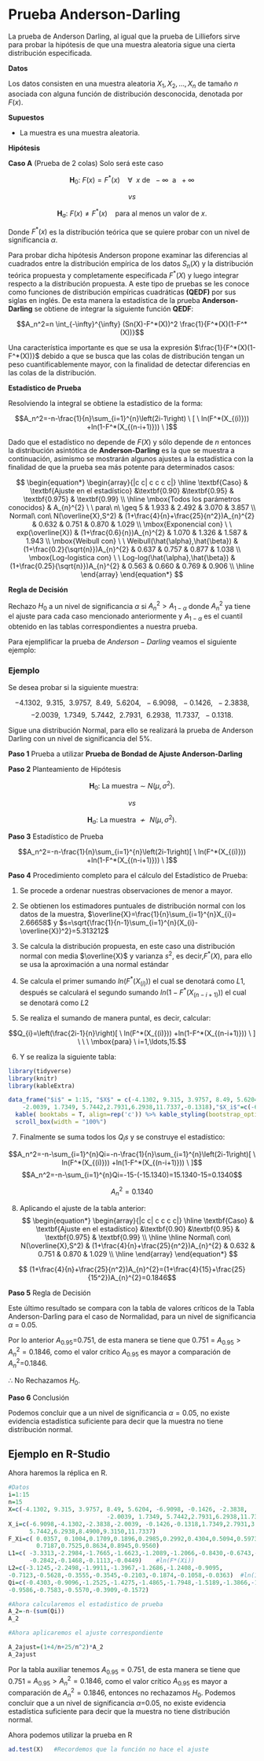 # Prueba Anderson-Darling 

La prueba de Anderson Darling, al igual que la prueba de Lilliefors sirve para probar la
hipótesis de que una muestra aleatoria sigue una cierta distribución especificada. 

**Datos**

Los datos consisten en una muestra aleatoria $X_{1},X_{2},\ldots,X_{n}$ de tamaño $n$ asociada con alguna función de distribución desconocida, denotada por $F(x)$.

**Supuestos**

* La muestra es una muestra aleatoria.

**Hipótesis**

**Caso A** (Prueba de 2 colas) Solo será este caso

$$\textbf{H}_0: \ F(x)=F^*(x) \ \ \ \ \forall\ \ x\  \mbox{de} \ \ -\infty \ \ \mbox{a} \ \  +\infty$$

$$vs$$

$$\textbf{H}_a: \ F(x) \neq F^*(x) \ \ \ \ \mbox{para al menos un  valor de} \  x.$$

Donde $F^*(x)$ es la distribución teórica que se quiere probar con un nivel de significancia $\alpha$.

Para probar dicha hipótesis Anderson propone examinar las diferencias al cuadrados entre la distribución empírica de los datos $S_{n}(X)$ y la distribución teórica propuesta y completamente
especificada $F^*(X)$ y luego integrar respecto a la distribución propuesta.
A este tipo de pruebas se les conoce como funciones de distribución empíricas cuadráticas **(QEDF)** por
sus siglas en inglés.
De esta manera la estadística de la prueba **Anderson-Darling** se obtiene de integrar la
siguiente función **QEDF**:

$$A_n^2=n \int_{-\infty}^{\infty} (Sn(X)-F^*(X))^2 \frac{1}{F^*(X)(1-F^*(X))}$$


Una característica importante es que se usa la expresión $\frac{1}{F^*(X)(1-F^*(X))}$
debido a que se busca que las colas de distribución tengan un peso cuantificablemente mayor, con la finalidad de detectar diferencias en las colas de la distribución.

**Estadístico de Prueba**

Resolviendo la integral se obtiene la estadístico de la forma:


$$A_n^2=-n-\frac{1}{n}\sum_{i=1}^{n}\left(2i-1\right) \ [ \ ln(F^*(X_{(i)})) +ln(1-F^*(X_{(n-i+1)})) \ ]$$


Dado que el estadístico no depende de $F(X)$ y sólo depende de $n$ entonces la distribución
asintótica de **Anderson-Darling** es la que se muestra a continuación, asimismo se mostrarán algunos
ajustes a la estadística con la finalidad de que la prueba sea más potente para determinados
casos:

$$
\begin{equation*}
\begin{array}{|c c| c c c c|}
\hline
\textbf{Caso} & \textbf{Ajuste en el estadístico} &\textbf{0.90} &\textbf{0.95} & \textbf{0.975} & \textbf{0.99} \\
\hline
\mbox{Todos los parámetros conocidos} & A_{n}^{2} \ \ para\ n\ \geq 5 & 1.933 & 2.492 & 3.070 & 3.857 \\
Normal\ con\ N(\overline{X},S^2) & (1+\frac{4}{n}+\frac{25}{n^2})A_{n}^{2} & 0.632 & 0.751 & 0.870 & 1.029 \\
\mbox{Exponencial con} \ \ exp(\overline{X}) & (1+\frac{0.6}{n})A_{n}^{2} & 1.070 & 1.326 & 1.587 & 1.943 \\
\mbox{Weibull con} \ \ Weibull(\hat{\alpha},\hat{\beta}) & (1+\frac{0.2}{\sqrt{n}})A_{n}^{2} & 0.637 & 0.757 & 0.877 & 1.038 \\
\mbox{Log-logística con} \ \ Log-log(\hat{\alpha},\hat{\beta}) & (1+\frac{0.25}{\sqrt{n}})A_{n}^{2} & 0.563 & 0.660 & 0.769 & 0.906 \\
\hline
\end{array}
\end{equation*}
$$

**Regla de Decisión**

Rechazo $H_0$ a un nivel de significancia $\alpha$ si $A_{n}^2> A_{1-\alpha}$ donde $A_{n}^{2}$ ya tiene el ajuste para cada caso mencionado anteriormente y  $A_{1-\alpha}$ es el cuantil obtenido en las tablas correspondientes a nuestra prueba.

Para ejemplificar la prueba de $Anderson-Darling$ veamos el siguiente ejemplo:


### Ejemplo

Se desea probar si la siguiente muestra:

$$-4.1302,\ \ 9.315,\ \ 3.9757,\ \ 8.49,\ \ 5.6204,\ \ -6.9098,\ \ -0.1426,\ \ -2.3838,$$
$$-2.0039,\ \ 1.7349,\ \ 5.7442,\ \ 2.7931,\ \ 6.2938,\ \ 11.7337,\ \ -0.1318.$$

Sigue una distribución Normal, para ello se realizará la prueba de Anderson Darling con un nivel de significancia del $5\%$.

**Paso 1** Prueba a utilizar **Prueba de Bondad de Ajuste Anderson-Darling**

**Paso 2** Planteamiento de Hipótesis 

$$\textbf{H}_0: \ \mbox{La muestra} \ \sim \  N(\mu,\sigma^2).$$

$$vs$$

$$\textbf{H}_a: \ \mbox{La muestra} \ \ \nsim \ \  N(\mu,\sigma^2).$$

**Paso 3** Estadístico de Prueba

$$A_n^2=-n-\frac{1}{n}\sum_{i=1}^{n}\left(2i-1\right)[ \ ln(F^*(X_{(i)})) +ln(1-F^*(X_{(n-i+1)})) \ ]$$

**Paso 4** Procedimiento completo para el cálculo del Estadístico de Prueba:


1) Se procede a ordenar nuestras observaciones de menor a mayor.

2) Se obtienen los estimadores puntuales de distribución normal con los datos de la muestra, 
$\overline{X}=\frac{1}{n}\sum_{i=1}^{n}X_{i}= 2.66658$ y                   $s=\sqrt{\frac{1}{n-1}\sum_{i=1}^{n}(X_{i}-\overline{X})^2}=5.313212$

3) Se calcula la distribución propuesta, en este caso una distribución normal con media $\overline{X}$ y varianza $s^2$, es decir,$F^*(X)$, para ello se usa la aproximación a una normal estándar

4) Se calcula el primer sumando $ln(F^*(X_{(i)}))$ el cual se denotará como $L1$, después se calculará el segundo sumando $ln(1-F^*(X_{(n-i+1)}))$ el cual se denotará como $L2$

5) Se realiza el sumando de manera puntal, es decir, calcular:

$$Q_{i}=\left(\frac{2i-1}{n}\right)[ \ ln(F^*(X_{(i)})) +ln(1-F^*(X_{(n-i+1)})) \ ] \ \ \ \mbox{para} \  i=1,\ldots,15.$$


6) Y se realiza la  siguiente tabla:

```{r echo=FALSE}
library(tidyverse)
library(knitr)
library(kableExtra)

data_frame("$i$" = 1:15, "$X$" = c(-4.1302, 9.315, 3.9757, 8.49, 5.6204, -6.9098, -0.1426, -2.3838,
    -2.0039, 1.7349, 5.7442,2.7931,6.2938,11.7337,-0.1318),"$X_i$"=c(-6.9098,-4.1302,-2.3838,-2.0039, -0.1426,-0.1318,1.7349,2.7931,3.9757,5.6204,5.7442,6.2938,8.4900,9.3150,11.7337),"$F*(X_i)$"=c( 0.0357, 0.1004,0.1709,0.1896,0.2985,0.2992,0.4304,0.5094,0.5973,0.7108,0.7187,0.7525,0.8634,0.8945,0.9560),"$L_1=ln(F*(X_i))$"=c( -3.3313,-2.2984,-1.7665,-1.6623,-1.2089,-1.2066,-0.8430,-0.6743,-0.5153,-0.3412,-0.3301,-0.2842,-0.1468,-0.1113,-0.0449),"$L_2=ln(1-F*(X_n-i+1))$"=c(-3.1245,-2.2498,-1.9911,-1.3967,-1.2686,-1.2408,-0.9095,-0.7123,-0.5628,-0.3555,-0.3545,-0.2103,-0.1874,-0.1058,-0.0363),"Qi"=c(-0.4303,-0.9096,-1.2525,-1.4275,-1.4865,-1.7948,-1.5189,-1.3866,-1.2218,-0.8826,-0.9586,-0.7583,-0.5570,-0.3909,-0.1572)) %>% 
  kable( booktabs = T, align=rep('c')) %>% kable_styling(bootstrap_options = "striped", full_width = F) %>%
  scroll_box(width = "100%")
```


7) Finalmente se suma todos los $Q_{i}s$ y se construye el estadístico:

$$A_n^2=-n-\sum_{i=1}^{n}Qi=-n-\frac{1}{n}\sum_{i=1}^{n}\left(2i-1\right)[ \ ln(F^*(X_{(i)})) +ln(1-F^*(X_{(n-i+1)})) \ ]$$
$$A_n^2=-n-\sum_{i=1}^{n}Qi=-15-(-15.1340)=15.1340-15=0.1340$$

$$A_n^2=0.1340$$

8) Aplicando el ajuste de la tabla anterior:
$$
\begin{equation*}
\begin{array}{|c c| c c c c|}
\hline
\textbf{Caso} & \textbf{Ajuste en el estadístico} &\textbf{0.90} &\textbf{0.95} & \textbf{0.975} & \textbf{0.99} \\
\hline
\hline
Normal\ con\ N(\overline{X},S^2) & (1+\frac{4}{n}+\frac{25}{n^2})A_{n}^{2} & 0.632 & 0.751 & 0.870 & 1.029 \\
\hline
\end{array}
\end{equation*}
$$

$$ (1+\frac{4}{n}+\frac{25}{n^2})A_{n}^{2}=(1+\frac{4}{15}+\frac{25}{15^2})A_{n}^{2}=0.1846$$

**Paso 5** Regla de Decisión

Este último resultado se compara con la tabla de valores críticos de la Tabla Anderson-Darling para el caso de Normalidad, para un nivel de significancia $\alpha$ = 0.05.

Por lo anterior $A_{0.95}$=0.751, de esta manera se tiene que 0.751 = $A_{0.95} > A_{n}^2=0.1846$, como el valor crítico $A_{0.95}$ es mayor a comparación de $A_{n}^2$=0.1846.

$\therefore$ No Rechazamos $H_0$.

**Paso 6** Conclusión

Podemos concluir que a un nivel de significancia $\alpha=0.05$, no existe evidencia estadística suficiente para decir que la muestra no tiene distribución normal.


## Ejemplo en R-Studio

Ahora haremos la réplica en R.

```{r}
#Datos
i=1:15
n=15
X=c(-4.1302, 9.315, 3.9757, 8.49, 5.6204, -6.9098, -0.1426, -2.3838,
                            -2.0039, 1.7349, 5.7442,2.7931,6.2938,11.7337,-0.1318)
X_i=c(-6.9098,-4.1302,-2.3838,-2.0039, -0.1426,-0.1318,1.7349,2.7931,3.9757,5.6204,
      5.7442,6.2938,8.4900,9.3150,11.7337)
F_Xi=c( 0.0357, 0.1004,0.1709,0.1896,0.2985,0.2992,0.4304,0.5094,0.5973,0.7108,
        0.7187,0.7525,0.8634,0.8945,0.9560)
L1=c( -3.3313,-2.2984,-1.7665,-1.6623,-1.2089,-1.2066,-0.8430,-0.6743,-0.5153,-0.3412,-0.3301,
      -0.2842,-0.1468,-0.1113,-0.0449)    #ln(F*(Xi))
L2=c(-3.1245,-2.2498,-1.9911,-1.3967,-1.2686,-1.2408,-0.9095,
-0.7123,-0.5628,-0.3555,-0.3545,-0.2103,-0.1874,-0.1058,-0.0363)  #ln(1-F*(Xn-i+1))
Qi=c(-0.4303,-0.9096,-1.2525,-1.4275,-1.4865,-1.7948,-1.5189,-1.3866,-1.2218,-0.8826,
-0.9586,-0.7583,-0.5570,-0.3909,-0.1572)

#Ahora calcularemos el estadistico de prueba
A_2=-n-(sum(Qi))
A_2

#Ahora aplicaremos el ajuste correspondiente

A_2ajust=(1+4/n+25/n^2)*A_2
A_2ajust

```
Por la tabla auxiliar tenemos $A_{0.95}=0.751$, de esta manera se tiene que 0.751 = $A_{0.95} > A_{n}^2=0.1846$, como el valor crítico $A_{0.95}$ es mayor a comparación de $A_{n}^2=0.1846$, entonces no rechazamos $H_0$. Podemos concluir que a un nivel de significancia $\alpha$=0.05, no existe evidencia estadística suficiente para decir que la muestra no tiene distribución normal.

Ahora podemos utilizar la prueba en R
```{r}

ad.test(X)   #Recordemos que la función no hace el ajuste
```

